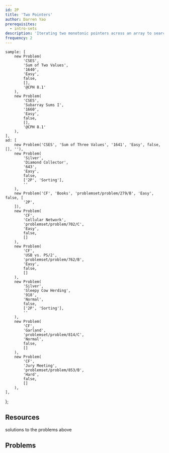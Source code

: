 ```yaml
---
id: 2P
title: 'Two Pointers'
author: Darren Yao
prerequisites:
  - intro-sets
description: 'Iterating two monotonic pointers across an array to search for a pair of indices satisfying some condition in linear time.'
frequency: 2
---
```



	sample: [
		new Problem(
			'CSES',
			'Sum of Two Values',
			'1640',
			'Easy',
			false,
			[],
			'@CPH 8.1'
		),
		new Problem(
			'CSES',
			'Subarray Sums I',
			'1660',
			'Easy',
			false,
			[],
			'@CPH 8.1'
		),
	],
	ad: [
		new Problem('CSES', 'Sum of Three Values', '1641', 'Easy', false, [], ''),
		new Problem(
			'Silver',
			'Diamond Collector',
			'643',
			'Easy',
			false,
			['2P', 'Sorting'],
			''
		),
		new Problem('CF', 'Books', 'problemset/problem/279/B', 'Easy', false, [
			'2P',
		]),
		new Problem(
			'CF',
			'Cellular Network',
			'problemset/problem/702/C',
			'Easy',
			false,
			[]
		),
		new Problem(
			'CF',
			'USB vs. PS/2',
			'problemset/problem/762/B',
			'Easy',
			false,
			[]
		),
		new Problem(
			'Silver',
			'Sleepy Cow Herding',
			'918',
			'Normal',
			false,
			['2P', 'Sorting'],
			''
		),
		new Problem(
			'CF',
			'Garland',
			'problemset/problem/814/C',
			'Normal',
			false,
			[]
		),
		new Problem(
			'CF',
			'Jury Meeting',
			'problemset/problem/853/B',
			'Hard',
			false,
			[]
		),
	],
};

<Problems problems={problems.sample} />

## Resources

<Resources>
	<Resource source="CPH" title="8.1 - Two Pointers" starred>
		solutions to the problems above
	</Resource>
	<Resource source="IUSACO" title="14.1 - Two Pointers"></Resource>
</Resources>

## Problems

<Problems problems={problems.ad} />
